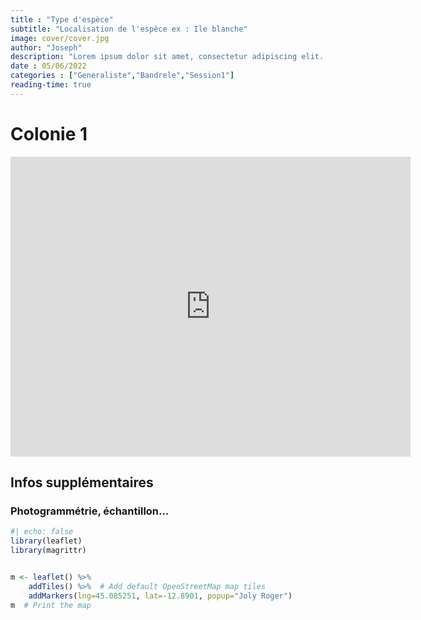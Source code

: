 ```yaml
---
title : "Type d'espèce"
subtitle: "Localisation de l'espèce ex : Ile blanche"
image: cover/cover.jpg
author: "Joseph"
description: "Lorem ipsum dolor sit amet, consectetur adipiscing elit. Vestibulum tincidunt nisi sapien, id ornare ligula fringilla at. In eget lacus eros. In quis laoreet magna. Duis suscipit mollis porta. In hac habitasse platea dictumst. Morbi in tempor orci. Fusce augue purus, gravida et felis quis, tincidunt finibus erat."
date : 05/06/2022
categories : ["Generaliste","Bandrele","Session1"]
reading-time: true
---
```


# Colonie 1

<iframe allowfullscreen width="640" height="480" loading="lazy" frameborder="0" src="https://p3d.in/e/G0Eog" alt="Image 3D de corail">

</iframe>

## Infos supplémentaires

### Photogrammétrie, échantillon...

```r
#| echo: false
library(leaflet)
library(magrittr)


m <- leaflet() %>%
    addTiles() %>%  # Add default OpenStreetMap map tiles
    addMarkers(lng=45.085251, lat=-12.8901, popup="Joly Roger")
m  # Print the map
```
